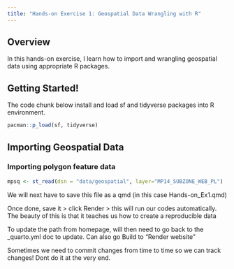 ```yaml
---
title: "Hands-on Exercise 1: Geospatial Data Wrangling with R"
---
```


## Overview

In this hands-on exercise, I learn how to import and wrangling geospatial data using appropriate R packages.

## Getting Started!

The code chunk below install and load sf and tidyverse packages into R environment.

```r
pacman::p_load(sf, tidyverse)

```

## Importing Geospatial Data

### Importing polygon feature data

```r

mpsq <- st_read(dsn = "data/geospatial", layer="MP14_SUBZONE_WEB_PL")

```

We will next have to save this file as a qmd (in this case Hands-on_Ex1.qmd)

Once done, save it \> click Render \> this will run our codes automatically. The beauty of this is that it teaches us how to create a reproducible data

To update the path from homepage, will then need to go back to the \_quarto.yml doc to update. Can also go Build to "Render website"

Sometimes we need to commit changes from time to time so we can track changes! Dont do it at the very end.
